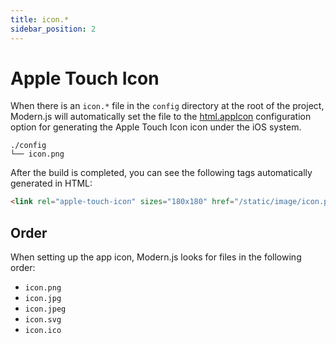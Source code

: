 ```yaml
---
title: icon.*
sidebar_position: 2
---
```


# Apple Touch Icon

When there is an `icon.*` file in the `config` directory at the root of the project, Modern.js will automatically set the file to the [html.appIcon](/configure/app/html/app-icon) configuration option for generating the Apple Touch Icon icon under the iOS system.

```
./config
└── icon.png
```

After the build is completed, you can see the following tags automatically generated in HTML:

```html
<link rel="apple-touch-icon" sizes="180x180" href="/static/image/icon.png" />
```

## Order

When setting up the app icon, Modern.js looks for files in the following order:

- `icon.png`
- `icon.jpg`
- `icon.jpeg`
- `icon.svg`
- `icon.ico`
